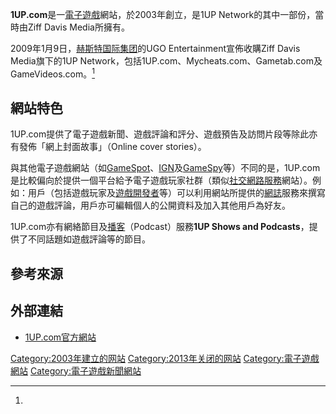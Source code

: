 {{Expand |time=2009-06-23T18:10:54+00:00 }}

{{Infobox Website
| websitename = 1UP.com
| logo =
| url = http://www.1up.com
| caption =
| screenshot =
| commercial = 是
| type = 電子遊戲網站
| reg =選擇性
| owner =[[赫斯特国际集团|赫斯特国际集团]]<ref name="1UP.com sold to Hearst">{{cite web|url=http://www.gamasutra.com/php-bin/news_index.php?story=21759|title=Ziff Davis Sells 1UP Network To UGO/Hearst, Closes EGM|publisher=[[Gamasutra.com|Gamasutra.com]]|date=2009-01-07|accessdate=2009-06-24|archive-date=2012-05-05|archive-url=https://www.webcitation.org/67QFt2PnH?url=http://www.gamasutra.com/php-bin/news_index.php?story=21759|dead-url=no}}</ref>
| author = Ziff Davis Media
| notes =
}}
'''1UP.com'''是一[[電子遊戲|電子遊戲]]網站，於2003年創立，是1UP Network的其中一部份，當時由Ziff Davis Media所擁有。

2009年1月9日，[[赫斯特国际集团|赫斯特国际集团]]的UGO Entertainment宣佈收購Ziff Davis Media旗下的1UP Network，包括1UP.com、Mycheats.com、Gametab.com及GameVideos.com。<ref name="1UP.com sold to Hearst"></ref>

== 網站特色 ==
1UP.com提供了電子遊戲新聞、遊戲評論和評分、遊戲預告及訪問片段等除此亦有發佈「網上封面故事」（Online cover stories）。

與其他電子遊戲網站（如[[GameSpot|GameSpot]]、[[IGN|IGN]]及[[GameSpy|GameSpy]]等）不同的是，1UP.com是比較偏向於提供一個平台給予電子遊戲玩家社群（類似[[社交網路服務|社交網路服務]]網站）。例如：用戶（包括遊戲玩家及[[遊戲開發者|遊戲開發者]]等）可以利用網站所提供的[[網誌|網誌]]服務來撰寫自己的遊戲評論，用戶亦可編輯個人的公開資料及加入其他用戶為好友。

1UP.com亦有網絡節目及[[播客|播客]]（Podcast）服務'''1UP Shows and Podcasts'''，提供了不同話題如遊戲評論等的節目。

== 參考來源 ==
{{reflist}}

== 外部連結 ==
* {{en}}[http://www.1up.com 1UP.com官方網站]{{Wayback|url=http://www.1up.com/ |date=19961023023941 }}

[[Category:2003年建立的网站|Category:2003年建立的网站]]
[[Category:2013年关闭的网站|Category:2013年关闭的网站]]
[[Category:電子遊戲網站|Category:電子遊戲網站]]
[[Category:電子遊戲新聞網站|Category:電子遊戲新聞網站]]